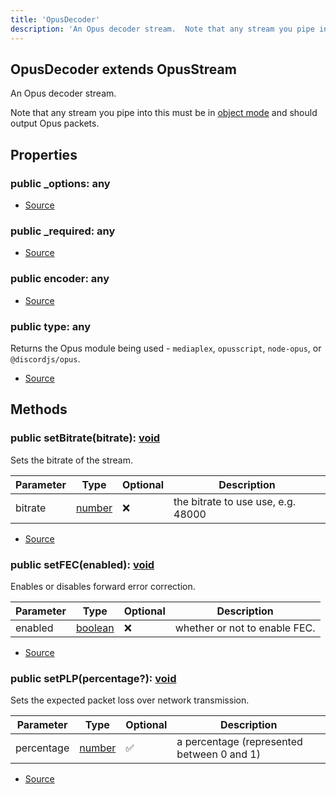 ```yaml
---
title: 'OpusDecoder'
description: 'An Opus decoder stream.  Note that any stream you pipe into this must be in object mode and should output Opus packets.'
---
```


## OpusDecoder extends OpusStream

An Opus decoder stream.

Note that any stream you pipe into this must be in
[object mode](https://nodejs.org/api/stream.html#stream_object_mode) and should output Opus packets.

## Properties

### public \_options: any

- [Source](https://github.com/androz2091/discord-player/blob/ce04b3f4c6671029ce4d4aa9090e56ac7e7f5666/packages/opus/src/OpusEncoder.ts#L189)

### public \_required: any

- [Source](https://github.com/androz2091/discord-player/blob/ce04b3f4c6671029ce4d4aa9090e56ac7e7f5666/packages/opus/src/OpusEncoder.ts#L190)

### public encoder: any

- [Source](https://github.com/androz2091/discord-player/blob/ce04b3f4c6671029ce4d4aa9090e56ac7e7f5666/packages/opus/src/OpusEncoder.ts#L188)

### public type: any

Returns the Opus module being used - `mediaplex`, `opusscript`, `node-opus`, or `@discordjs/opus`.

- [Source](https://github.com/androz2091/discord-player/blob/ce04b3f4c6671029ce4d4aa9090e56ac7e7f5666/packages/opus/src/OpusEncoder.ts#L240)

## Methods

### public setBitrate(bitrate): [void](https://developer.mozilla.org/en-US/docs/Web/JavaScript/Reference/Global_Objects/undefined)

Sets the bitrate of the stream.

| Parameter | Type                                                                                              | Optional | Description                        |
| --------- | ------------------------------------------------------------------------------------------------- | -------- | ---------------------------------- |
| bitrate   | [number](https://developer.mozilla.org/en-US/docs/Web/JavaScript/Reference/Global_Objects/Number) | ❌       | the bitrate to use use, e.g. 48000 |

- [Source](https://github.com/androz2091/discord-player/blob/ce04b3f4c6671029ce4d4aa9090e56ac7e7f5666/packages/opus/src/OpusEncoder.ts#L249)

### public setFEC(enabled): [void](https://developer.mozilla.org/en-US/docs/Web/JavaScript/Reference/Global_Objects/undefined)

Enables or disables forward error correction.

| Parameter | Type                                                                                                | Optional | Description                   |
| --------- | --------------------------------------------------------------------------------------------------- | -------- | ----------------------------- |
| enabled   | [boolean](https://developer.mozilla.org/en-US/docs/Web/JavaScript/Reference/Global_Objects/Boolean) | ❌       | whether or not to enable FEC. |

- [Source](https://github.com/androz2091/discord-player/blob/ce04b3f4c6671029ce4d4aa9090e56ac7e7f5666/packages/opus/src/OpusEncoder.ts#L261)

### public setPLP(percentage?): [void](https://developer.mozilla.org/en-US/docs/Web/JavaScript/Reference/Global_Objects/undefined)

Sets the expected packet loss over network transmission.

| Parameter  | Type                                                                                              | Optional | Description                                |
| ---------- | ------------------------------------------------------------------------------------------------- | -------- | ------------------------------------------ |
| percentage | [number](https://developer.mozilla.org/en-US/docs/Web/JavaScript/Reference/Global_Objects/Number) | ✅       | a percentage (represented between 0 and 1) |

- [Source](https://github.com/androz2091/discord-player/blob/ce04b3f4c6671029ce4d4aa9090e56ac7e7f5666/packages/opus/src/OpusEncoder.ts#L269)
